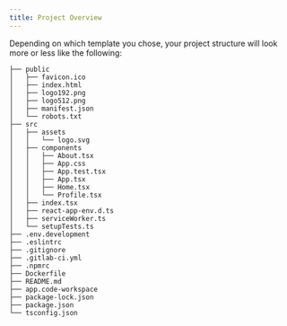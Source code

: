 ```yaml
---
title: Project Overview
---
```


Depending on which template you chose,
your project structure will look more or less like the following:

```
├── public
│   ├── favicon.ico
│   ├── index.html
│   ├── logo192.png
│   ├── logo512.png
│   ├── manifest.json
│   └── robots.txt
├── src
│   ├── assets
│   │   └── logo.svg
│   ├── components
│   │   ├── About.tsx
│   │   ├── App.css
│   │   ├── App.test.tsx
│   │   ├── App.tsx
│   │   ├── Home.tsx
│   │   └── Profile.tsx
│   ├── index.tsx
│   ├── react-app-env.d.ts
│   ├── serviceWorker.ts
│   └── setupTests.ts
├── .env.development
├── .eslintrc
├── .gitignore
├── .gitlab-ci.yml
├── .npmrc
├── Dockerfile
├── README.md
├── app.code-workspace
├── package-lock.json
├── package.json
└── tsconfig.json
```
